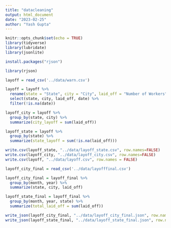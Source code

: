 ```yaml
---
title: "datacleaning"
output: html_document
date: "2023-02-25"
author: "Yash Gupta"
---
```


```r
knitr::opts_chunk$set(echo = TRUE)
library(tidyverse)
library(lubridate)
library(jsonlite)

install.packages("rjson")

library(rjson)
```


``` r
layoff = read_csv('../data/warn.csv')

layoff = layoff %>%
  rename(state = "State", city = "City", laid_off = "Number of Workers", date = "WARN Received Date") %>%
  select(state, city, laid_off, date) %>%
  filter(!is.na(date)) 

layoff_city = layoff %>%
  group_by(state, city) %>%
  summarize(city_layoff = sum(laid_off))

layoff_state = layoff %>%
  group_by(state) %>%
  summarize(state_layoff = sum(!is.na(laid_off)))

```
``` r

write.csv(layoff_state, "../data/layoff_state.csv", row.names=FALSE)
write.csv(layoff_city, "../data/layoff_city.csv", row.names=FALSE)
write.csv(layoff, "../data/layoff.csv", row.names = FALSE)

```

```r

layoff_city_final = read_csv('../data/layofffinal.csv')

layoff_city_final = layoff_final %>%
  group_by(month, year) %>%
  summarize(state, city, laid_off)

layoff_state_final = layoff_final %>%
  group_by(month, year, state) %>%
  summarize(total_laid_off = sum(laid_off))

```

```r
write_json(layoff_city_final, "../data/layoff_city_final.json", row.names = FALSE)
write_json(layoff_state_final, "../data/layoff_state_final.json", row.names = FALSE)
```
